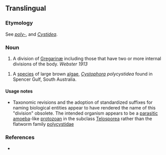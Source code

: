 ==Translingual==

===Etymology===
{{etyl|NL.|mul}} See ''[[poly-]]'', and ''[[Cystidea]]''.

===Noun===
{{infl|mul|noun}}

# {{zoology|lang=mul}} A division of [[Gregarinæ]] including those that have two or more internal divisions of the body. ''Webster 1913''

# {{zoology|lang=mul}} A [[species]] of large brown [[algae]], ''[[Cystophora]] polycystidea'' found in Spencer Gulf, South Australia.

====Usage notes====
* Taxonomic revisions and the adoption of standardized suffixes for naming biological entities appear to have rendered the name of this "division" obsolete. The intended organism appears to be a [[parasitic]] [[amoeba]]-like [[protozoan]] in the subclass [[Telosporea]] rather than the flatworm family [[polycystidae]]

===References===
* {{R:Webster 1913}}